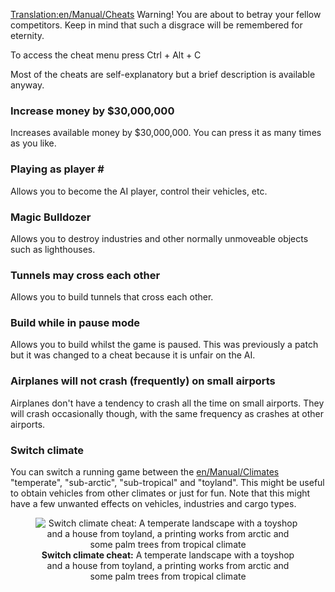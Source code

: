 [[Translation:en/Manual/Cheats]]
Warning! You are about to betray your fellow competitors. Keep in mind that such a disgrace will be remembered for eternity.


To access the cheat menu press Ctrl + Alt + C


Most of the cheats are self-explanatory but a brief description is available anyway.


===Increase money by $30,000,000===
Increases available money by $30,000,000. You can press it as many times as you like.

===Playing as player #===
Allows you to become the AI player, control their vehicles, etc.


===Magic Bulldozer===
Allows you to destroy industries and other normally unmoveable objects such as lighthouses.


===Tunnels may cross each other===
Allows you to build tunnels that cross each other.


===Build while in pause mode===
Allows you to build whilst the game is paused. This was previously a patch but it was changed to a cheat because it is unfair on the AI.


===Airplanes will not crash (frequently) on small airports===
Airplanes don't have a tendency to crash all the time on small airports. They will crash occasionally though, with the same frequency as crashes at other airports.

===Switch climate===
You can switch a running game between the [[en/Manual/Climates]] "temperate", "sub-arctic", "sub-tropical" and "toyland". This might be useful to obtain vehicles from other climates or just for fun. Note that this might have a few unwanted effects on vehicles, industries and cargo types.

<center>[[File:en/Manual/Switch climate.png|center|frame|'''Switch climate cheat:''' A temperate landscape with a toyshop and a house from toyland, a printing works from arctic and some palm trees from tropical climate]]</center>